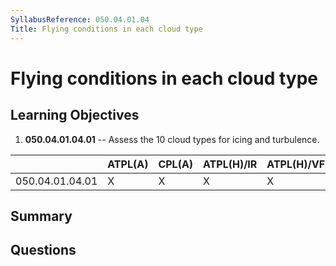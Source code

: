 ```yaml
---
SyllabusReference: 050.04.01.04
Title: Flying conditions in each cloud type
---
```


# Flying conditions in each cloud type

## Learning Objectives

1.  **050.04.01.04.01** -- Assess the 10 cloud types for icing and turbulence.

|                 | ATPL(A) | CPL(A) | ATPL(H)/IR | ATPL(H)/VFR | CPL(H) | IR | CBIR(A) |
| --------------- | ------- | ------ | ---------- | ----------- | ------ | -- | ------- |
| 050.04.01.04.01 | X       | X      | X          | X           | X      | X  | X       |

## Summary

## Questions
